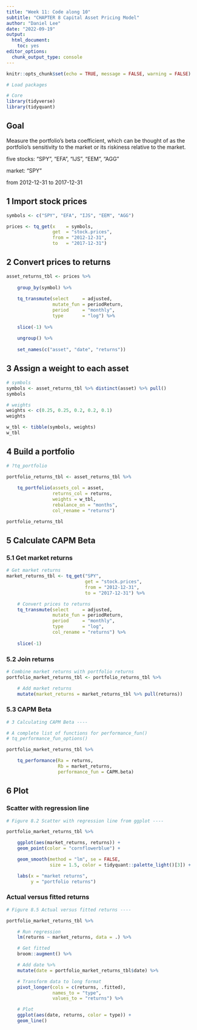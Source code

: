 ```yaml
---
title: "Week 11: Code along 10"
subtitle: "CHAPTER 8 Capital Asset Pricing Model"
author: "Daniel Lee"
date: "2022-09-19"
output: 
  html_document: 
    toc: yes
editor_options: 
  chunk_output_type: console
---
```


```r
knitr::opts_chunk$set(echo = TRUE, message = FALSE, warning = FALSE)
```

```r
# Load packages

# Core
library(tidyverse)
library(tidyquant)

```

## Goal
Measure the portfolio's beta coefficient, which can be thought of as the portfolio's sensitivity to the market or its riskiness relative to the market.

five stocks: "SPY", "EFA", "IJS", "EEM", "AGG"

market: "SPY"

from 2012-12-31 to 2017-12-31

## 1 Import stock prices

```r
symbols <- c("SPY", "EFA", "IJS", "EEM", "AGG")

prices <- tq_get(x    = symbols,
                 get  = "stock.prices",    
                 from = "2012-12-31",
                 to   = "2017-12-31")
```

## 2 Convert prices to returns

```r
asset_returns_tbl <- prices %>%
    
    group_by(symbol) %>%
    
    tq_transmute(select     = adjusted, 
                 mutate_fun = periodReturn, 
                 period     = "monthly",
                 type       = "log") %>%
    
    slice(-1) %>%
    
    ungroup() %>%
    
    set_names(c("asset", "date", "returns"))
```

## 3 Assign a weight to each asset

```r
# symbols
symbols <- asset_returns_tbl %>% distinct(asset) %>% pull()
symbols

# weights
weights <- c(0.25, 0.25, 0.2, 0.2, 0.1)
weights

w_tbl <- tibble(symbols, weights)
w_tbl
```

## 4 Build a portfolio


```r
# ?tq_portfolio

portfolio_returns_tbl <- asset_returns_tbl %>%
    
    tq_portfolio(assets_col = asset, 
                 returns_col = returns, 
                 weights = w_tbl, 
                 rebalance_on = "months", 
                 col_rename = "returns")

portfolio_returns_tbl
```



## 5 Calculate CAPM Beta

### 5.1 Get market returns
```r
# Get market returns
market_returns_tbl <- tq_get("SPY",
                             get = "stock.prices",
                             from = "2012-12-31",
                             to = "2017-12-31") %>%

    # Convert prices to returns
    tq_transmute(select     = adjusted, 
                 mutate_fun = periodReturn, 
                 period     = "monthly",
                 type       = "log", 
                 col_rename = "returns") %>%
    
    slice(-1)
```

### 5.2 Join returns 
```r
# Combine market returns with portfolio returns
portfolio_market_returns_tbl <- portfolio_returns_tbl %>%

    # Add market returns
    mutate(market_returns = market_returns_tbl %>% pull(returns))

```

### 5.3 CAPM Beta
```r
# 3 Calculating CAPM Beta ----

# A complete list of functions for performance_fun()
# tq_performance_fun_options()

portfolio_market_returns_tbl %>%

    tq_performance(Ra = returns,
                   Rb = market_returns,
                   performance_fun = CAPM.beta)
```


## 6 Plot

### Scatter with regression line
```r
# Figure 8.2 Scatter with regression line from ggplot ----

portfolio_market_returns_tbl %>%

    ggplot(aes(market_returns, returns)) +
    geom_point(color = "cornflowerblue") +

    geom_smooth(method = "lm", se = FALSE,
                size = 1.5, color = tidyquant::palette_light()[3]) +

    labs(x = "market returns",
         y = "portfolio returns")

```

### Actual versus fitted returns
```r
# Figure 8.5 Actual versus fitted returns ----

portfolio_market_returns_tbl %>%

    # Run regression
    lm(returns ~ market_returns, data = .) %>%

    # Get fitted
    broom::augment() %>%

    # Add date %>%
    mutate(date = portfolio_market_returns_tbl$date) %>%

    # Transform data to long format
    pivot_longer(cols = c(returns, .fitted),
                 names_to = "type",
                 values_to = "returns") %>%

    # Plot
    ggplot(aes(date, returns, color = type)) +
    geom_line()


```

